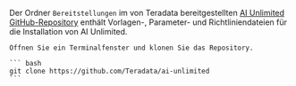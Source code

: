 

Der Ordner `Bereitstellungen` im von Teradata bereitgestellten [AI Unlimited GitHub-Repository](https://github.com/Teradata/ai-unlimited) enthält Vorlagen-, Parameter- und Richtliniendateien für die Installation von AI Unlimited.

	Öffnen Sie ein Terminalfenster und klonen Sie das Repository.

    ``` bash
    git clone https://github.com/Teradata/ai-unlimited
	```


